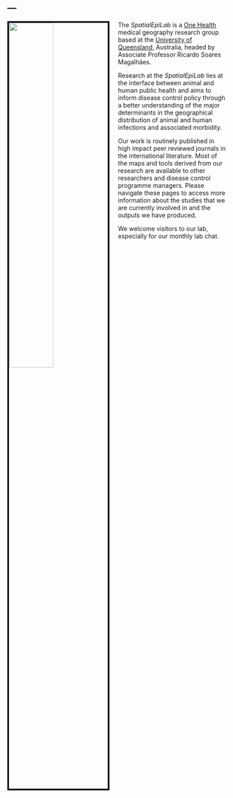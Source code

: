 ---
---

<link rel="stylesheet" href="styles.css" type="text/css">

<img src="images/epilogosmall.png" style="width:45%; border:4px solid; margin-right: 20px; margin-bottom: 20px" align="left">

The *SpatialEpiLab* is a [One Health](https://www.who.int/features/qa/one-health/en/){target="_blank"} medical geography research group based at the [University of Queensland](https://veterinary-science.uq.edu.au/){target="_blank"}, Australia, headed by Associate Professor Ricardo Soares Magalhães.

Research at the *SpatialEpiLab* lies at the interface between animal and human public health and aims to inform disease control policy through a better understanding of the major determinants in the geographical distribution of animal and human infections and associated morbidity.

Our work is routinely published in high impact peer reviewed journals in the international literature. Most of the maps and tools derived from our research are available to other researchers and disease control programme managers. Please navigate these pages to access more information about the studies that we are currently involved in and the outputs we have produced. 

We welcome visitors to our lab, especially for our monthly lab chat.
